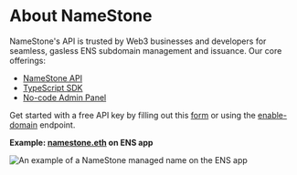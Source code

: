 # About NameStone

NameStone's API is trusted by Web3 businesses and developers for seamless, gasless ENS subdomain management and issuance.
Our core offerings:

- [NameStone API](./docs/api-routes)
- [TypeScript SDK](./docs/sdk-quickstart)
- [No-code Admin Panel](./admin)

Get started with a free API key by filling out this [form](https://namestone.com/try-namestone) or using the [enable-domain](./enable-domain) endpoint.

**Example: [namestone.eth](https://app.ens.domains/namestone.eth) on ENS app**

![An example of a NameStone managed name on the ENS app](https://imagedelivery.net/UJ5oN2ajUBrk2SVxlns2Aw/8aa35a8c-69b3-43c8-8f92-d7e7654fce00/highres)
